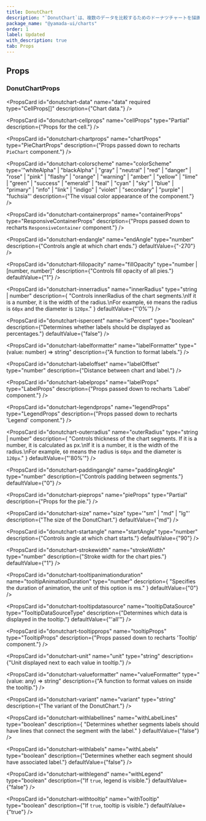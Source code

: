 ```yaml
---
title: DonutChart
description: "`DonutChart`は、複数のデータを比較するためのドーナツチャートを描画するコンポーネントです。"
package_name: "@yamada-ui/charts"
order: 1
label: Updated
with_description: true
tab: Props
---
```


## Props

### DonutChartProps

<PropsCard
  id="donutchart-data"
  name="data"
  required
  type="CellProps[]"
  description={"Chart data."}
/>

<PropsCard id="donutchart-_accept" name="_accept" type="CSSUIObject" />

<PropsCard id="donutchart-_active" name="_active" type="CSSUIObject" />

<PropsCard id="donutchart-_after" name="_after" type="CSSUIObject" />

<PropsCard id="donutchart-_anylink" name="_anyLink" type="CSSUIObject" />

<PropsCard id="donutchart-_autofill" name="_autofill" type="CSSUIObject" />

<PropsCard id="donutchart-_backdrop" name="_backdrop" type="CSSUIObject" />

<PropsCard id="donutchart-_before" name="_before" type="CSSUIObject" />

<PropsCard id="donutchart-_between" name="_between" type="CSSUIObject" />

<PropsCard id="donutchart-_blank" name="_blank" type="CSSUIObject" />

<PropsCard id="donutchart-_checked" name="_checked" type="CSSUIObject" />

<PropsCard id="donutchart-_cue" name="_cue" type="CSSUIObject" />

<PropsCard id="donutchart-_cueregion" name="_cueRegion" type="CSSUIObject" />

<PropsCard id="donutchart-_dark" name="_dark" type="CSSUIObject" />

<PropsCard id="donutchart-_default" name="_default" type="CSSUIObject" />

<PropsCard id="donutchart-_disabled" name="_disabled" type="CSSUIObject" />

<PropsCard id="donutchart-_empty" name="_empty" type="CSSUIObject" />

<PropsCard id="donutchart-_enabled" name="_enabled" type="CSSUIObject" />

<PropsCard id="donutchart-_end" name="_end" type="CSSUIObject" />

<PropsCard id="donutchart-_even" name="_even" type="CSSUIObject" />

<PropsCard id="donutchart-_expanded" name="_expanded" type="CSSUIObject" />

<PropsCard
  id="donutchart-_fileselector"
  name="_fileSelector"
  type="CSSUIObject"
/>

<PropsCard id="donutchart-_filled" name="_filled" type="CSSUIObject" />

<PropsCard id="donutchart-_first" name="_first" type="CSSUIObject" />

<PropsCard
  id="donutchart-_firstletter"
  name="_firstLetter"
  type="CSSUIObject"
/>

<PropsCard id="donutchart-_firstline" name="_firstLine" type="CSSUIObject" />

<PropsCard id="donutchart-_focus" name="_focus" type="CSSUIObject" />

<PropsCard
  id="donutchart-_focusvisible"
  name="_focusVisible"
  type="CSSUIObject"
/>

<PropsCard
  id="donutchart-_focuswithin"
  name="_focusWithin"
  type="CSSUIObject"
/>

<PropsCard id="donutchart-_fullscreen" name="_fullScreen" type="CSSUIObject" />

<PropsCard id="donutchart-_grabbed" name="_grabbed" type="CSSUIObject" />

<PropsCard
  id="donutchart-_groupaccept"
  name="_groupAccept"
  type="CSSUIObject"
/>

<PropsCard
  id="donutchart-_groupactive"
  name="_groupActive"
  type="CSSUIObject"
/>

<PropsCard id="donutchart-_groupblank" name="_groupBlank" type="CSSUIObject" />

<PropsCard
  id="donutchart-_groupchecked"
  name="_groupChecked"
  type="CSSUIObject"
/>

<PropsCard
  id="donutchart-_groupdisabled"
  name="_groupDisabled"
  type="CSSUIObject"
/>

<PropsCard
  id="donutchart-_groupenabled"
  name="_groupEnabled"
  type="CSSUIObject"
/>

<PropsCard
  id="donutchart-_groupexpanded"
  name="_groupExpanded"
  type="CSSUIObject"
/>

<PropsCard id="donutchart-_groupfocus" name="_groupFocus" type="CSSUIObject" />

<PropsCard
  id="donutchart-_groupfocusvisible"
  name="_groupFocusVisible"
  type="CSSUIObject"
/>

<PropsCard
  id="donutchart-_groupfocuswithin"
  name="_groupFocusWithin"
  type="CSSUIObject"
/>

<PropsCard
  id="donutchart-_groupgrabbed"
  name="_groupGrabbed"
  type="CSSUIObject"
/>

<PropsCard
  id="donutchart-_grouphorizontal"
  name="_groupHorizontal"
  type="CSSUIObject"
/>

<PropsCard id="donutchart-_grouphover" name="_groupHover" type="CSSUIObject" />

<PropsCard id="donutchart-_groupidle" name="_groupIdle" type="CSSUIObject" />

<PropsCard
  id="donutchart-_groupinvalid"
  name="_groupInvalid"
  type="CSSUIObject"
/>

<PropsCard
  id="donutchart-_grouploaded"
  name="_groupLoaded"
  type="CSSUIObject"
/>

<PropsCard
  id="donutchart-_grouploading"
  name="_groupLoading"
  type="CSSUIObject"
/>

<PropsCard
  id="donutchart-_groupoptional"
  name="_groupOptional"
  type="CSSUIObject"
/>

<PropsCard
  id="donutchart-_groupplaceholdershown"
  name="_groupPlaceholderShown"
  type="CSSUIObject"
/>

<PropsCard
  id="donutchart-_grouppressed"
  name="_groupPressed"
  type="CSSUIObject"
/>

<PropsCard
  id="donutchart-_groupreadonly"
  name="_groupReadOnly"
  type="CSSUIObject"
/>

<PropsCard
  id="donutchart-_groupreadwrite"
  name="_groupReadWrite"
  type="CSSUIObject"
/>

<PropsCard
  id="donutchart-_groupreject"
  name="_groupReject"
  type="CSSUIObject"
/>

<PropsCard
  id="donutchart-_grouprequired"
  name="_groupRequired"
  type="CSSUIObject"
/>

<PropsCard
  id="donutchart-_groupselected"
  name="_groupSelected"
  type="CSSUIObject"
/>

<PropsCard
  id="donutchart-_groupuserinvalid"
  name="_groupUserInvalid"
  type="CSSUIObject"
/>

<PropsCard id="donutchart-_groupvalid" name="_groupValid" type="CSSUIObject" />

<PropsCard
  id="donutchart-_groupvertical"
  name="_groupVertical"
  type="CSSUIObject"
/>

<PropsCard id="donutchart-_hidden" name="_hidden" type="CSSUIObject" />

<PropsCard id="donutchart-_holiday" name="_holiday" type="CSSUIObject" />

<PropsCard id="donutchart-_horizontal" name="_horizontal" type="CSSUIObject" />

<PropsCard id="donutchart-_hover" name="_hover" type="CSSUIObject" />

<PropsCard id="donutchart-_idle" name="_idle" type="CSSUIObject" />

<PropsCard
  id="donutchart-_indeterminate"
  name="_indeterminate"
  type="CSSUIObject"
/>

<PropsCard id="donutchart-_inrange" name="_inRange" type="CSSUIObject" />

<PropsCard id="donutchart-_invalid" name="_invalid" type="CSSUIObject" />

<PropsCard id="donutchart-_last" name="_last" type="CSSUIObject" />

<PropsCard id="donutchart-_light" name="_light" type="CSSUIObject" />

<PropsCard id="donutchart-_link" name="_link" type="CSSUIObject" />

<PropsCard id="donutchart-_loaded" name="_loaded" type="CSSUIObject" />

<PropsCard id="donutchart-_loading" name="_loading" type="CSSUIObject" />

<PropsCard id="donutchart-_marker" name="_marker" type="CSSUIObject" />

<PropsCard id="donutchart-_mediadark" name="_mediaDark" type="CSSUIObject" />

<PropsCard id="donutchart-_medialight" name="_mediaLight" type="CSSUIObject" />

<PropsCard
  id="donutchart-_mediareducemotion"
  name="_mediaReduceMotion"
  type="CSSUIObject"
/>

<PropsCard id="donutchart-_modal" name="_modal" type="CSSUIObject" />

<PropsCard
  id="donutchart-_nativeactive"
  name="_nativeActive"
  type="CSSUIObject"
/>

<PropsCard
  id="donutchart-_nativechecked"
  name="_nativeChecked"
  type="CSSUIObject"
/>

<PropsCard
  id="donutchart-_nativedisabled"
  name="_nativeDisabled"
  type="CSSUIObject"
/>

<PropsCard
  id="donutchart-_nativefocus"
  name="_nativeFocus"
  type="CSSUIObject"
/>

<PropsCard
  id="donutchart-_nativefocusvisible"
  name="_nativeFocusVisible"
  type="CSSUIObject"
/>

<PropsCard
  id="donutchart-_nativefocuswithin"
  name="_nativeFocusWithin"
  type="CSSUIObject"
/>

<PropsCard
  id="donutchart-_nativehidden"
  name="_nativeHidden"
  type="CSSUIObject"
/>

<PropsCard
  id="donutchart-_nativehover"
  name="_nativeHover"
  type="CSSUIObject"
/>

<PropsCard
  id="donutchart-_nativereadonly"
  name="_nativeReadOnly"
  type="CSSUIObject"
/>

<PropsCard
  id="donutchart-_nativetarget"
  name="_nativeTarget"
  type="CSSUIObject"
/>

<PropsCard
  id="donutchart-_nativevalid"
  name="_nativeValid"
  type="CSSUIObject"
/>

<PropsCard id="donutchart-_notfirst" name="_notFirst" type="CSSUIObject" />

<PropsCard id="donutchart-_notlast" name="_notLast" type="CSSUIObject" />

<PropsCard id="donutchart-_nottarget" name="_notTarget" type="CSSUIObject" />

<PropsCard id="donutchart-_odd" name="_odd" type="CSSUIObject" />

<PropsCard id="donutchart-_only" name="_only" type="CSSUIObject" />

<PropsCard id="donutchart-_optional" name="_optional" type="CSSUIObject" />

<PropsCard id="donutchart-_outrange" name="_outRange" type="CSSUIObject" />

<PropsCard id="donutchart-_outside" name="_outside" type="CSSUIObject" />

<PropsCard id="donutchart-_paused" name="_paused" type="CSSUIObject" />

<PropsCard id="donutchart-_peeraccept" name="_peerAccept" type="CSSUIObject" />

<PropsCard id="donutchart-_peeractive" name="_peerActive" type="CSSUIObject" />

<PropsCard id="donutchart-_peerblank" name="_peerBlank" type="CSSUIObject" />

<PropsCard
  id="donutchart-_peerchecked"
  name="_peerChecked"
  type="CSSUIObject"
/>

<PropsCard
  id="donutchart-_peerdisabled"
  name="_peerDisabled"
  type="CSSUIObject"
/>

<PropsCard
  id="donutchart-_peerenabled"
  name="_peerEnabled"
  type="CSSUIObject"
/>

<PropsCard
  id="donutchart-_peerexpanded"
  name="_peerExpanded"
  type="CSSUIObject"
/>

<PropsCard id="donutchart-_peerfocus" name="_peerFocus" type="CSSUIObject" />

<PropsCard
  id="donutchart-_peerfocusvisible"
  name="_peerFocusVisible"
  type="CSSUIObject"
/>

<PropsCard
  id="donutchart-_peerfocuswithin"
  name="_peerFocusWithin"
  type="CSSUIObject"
/>

<PropsCard
  id="donutchart-_peergrabbed"
  name="_peerGrabbed"
  type="CSSUIObject"
/>

<PropsCard
  id="donutchart-_peerhorizontal"
  name="_peerHorizontal"
  type="CSSUIObject"
/>

<PropsCard id="donutchart-_peerhover" name="_peerHover" type="CSSUIObject" />

<PropsCard id="donutchart-_peeridle" name="_peerIdle" type="CSSUIObject" />

<PropsCard
  id="donutchart-_peerinvalid"
  name="_peerInvalid"
  type="CSSUIObject"
/>

<PropsCard id="donutchart-_peerloaded" name="_peerLoaded" type="CSSUIObject" />

<PropsCard
  id="donutchart-_peerloading"
  name="_peerLoading"
  type="CSSUIObject"
/>

<PropsCard
  id="donutchart-_peeroptional"
  name="_peerOptional"
  type="CSSUIObject"
/>

<PropsCard
  id="donutchart-_peerplaceholdershown"
  name="_peerPlaceholderShown"
  type="CSSUIObject"
/>

<PropsCard
  id="donutchart-_peerpressed"
  name="_peerPressed"
  type="CSSUIObject"
/>

<PropsCard
  id="donutchart-_peerreadonly"
  name="_peerReadOnly"
  type="CSSUIObject"
/>

<PropsCard
  id="donutchart-_peerreadwrite"
  name="_peerReadWrite"
  type="CSSUIObject"
/>

<PropsCard id="donutchart-_peerreject" name="_peerReject" type="CSSUIObject" />

<PropsCard
  id="donutchart-_peerrequired"
  name="_peerRequired"
  type="CSSUIObject"
/>

<PropsCard
  id="donutchart-_peerselected"
  name="_peerSelected"
  type="CSSUIObject"
/>

<PropsCard
  id="donutchart-_peeruserinvalid"
  name="_peerUserInvalid"
  type="CSSUIObject"
/>

<PropsCard id="donutchart-_peervalid" name="_peerValid" type="CSSUIObject" />

<PropsCard
  id="donutchart-_peervertical"
  name="_peerVertical"
  type="CSSUIObject"
/>

<PropsCard id="donutchart-_picture" name="_picture" type="CSSUIObject" />

<PropsCard
  id="donutchart-_placeholder"
  name="_placeholder"
  type="CSSUIObject"
/>

<PropsCard
  id="donutchart-_placeholdershown"
  name="_placeholderShown"
  type="CSSUIObject"
/>

<PropsCard id="donutchart-_playing" name="_playing" type="CSSUIObject" />

<PropsCard id="donutchart-_pressed" name="_pressed" type="CSSUIObject" />

<PropsCard id="donutchart-_print" name="_print" type="CSSUIObject" />

<PropsCard id="donutchart-_readonly" name="_readOnly" type="CSSUIObject" />

<PropsCard id="donutchart-_readwrite" name="_readWrite" type="CSSUIObject" />

<PropsCard id="donutchart-_reject" name="_reject" type="CSSUIObject" />

<PropsCard id="donutchart-_required" name="_required" type="CSSUIObject" />

<PropsCard id="donutchart-_ripple" name="_ripple" type="CSSUIObject" />

<PropsCard id="donutchart-_scrollbar" name="_scrollbar" type="CSSUIObject" />

<PropsCard
  id="donutchart-_scrollbarbutton"
  name="_scrollbarButton"
  type="CSSUIObject"
/>

<PropsCard
  id="donutchart-_scrollbarcorner"
  name="_scrollbarCorner"
  type="CSSUIObject"
/>

<PropsCard
  id="donutchart-_scrollbarthumb"
  name="_scrollbarThumb"
  type="CSSUIObject"
/>

<PropsCard
  id="donutchart-_scrollbartrack"
  name="_scrollbarTrack"
  type="CSSUIObject"
/>

<PropsCard
  id="donutchart-_scrollbartrackpiece"
  name="_scrollbarTrackPiece"
  type="CSSUIObject"
/>

<PropsCard id="donutchart-_selected" name="_selected" type="CSSUIObject" />

<PropsCard id="donutchart-_selection" name="_selection" type="CSSUIObject" />

<PropsCard id="donutchart-_start" name="_start" type="CSSUIObject" />

<PropsCard id="donutchart-_target" name="_target" type="CSSUIObject" />

<PropsCard id="donutchart-_today" name="_today" type="CSSUIObject" />

<PropsCard
  id="donutchart-_userinvalid"
  name="_userInvalid"
  type="CSSUIObject"
/>

<PropsCard id="donutchart-_valid" name="_valid" type="CSSUIObject" />

<PropsCard id="donutchart-_vertical" name="_vertical" type="CSSUIObject" />

<PropsCard id="donutchart-_visited" name="_visited" type="CSSUIObject" />

<PropsCard id="donutchart-_weekend" name="_weekend" type="CSSUIObject" />

<PropsCard
  id="donutchart-cellprops"
  name="cellProps"
  type="Partial<CellProps>"
  description={"Props for the cell."}
/>

<PropsCard
  id="donutchart-chartprops"
  name="chartProps"
  type="PieChartProps"
  description={"Props passed down to recharts `PieChart` component."}
/>

<PropsCard
  id="donutchart-colorscheme"
  name="colorScheme"
  type='"whiteAlpha" | "blackAlpha" | "gray" | "neutral" | "red" | "danger" | "rose" | "pink" | "flashy" | "orange" | "warning" | "amber" | "yellow" | "lime" | "green" | "success" | "emerald" | "teal" | "cyan" | "sky" | "blue" | "primary" | "info" | "link" | "indigo" | "violet" | "secondary" | "purple" | "fuchsia"'
  description={"The visual color appearance of the component."}
/>

<PropsCard
  id="donutchart-containerprops"
  name="containerProps"
  type="ResponsiveContainerProps"
  description={"Props passed down to recharts `ResponsiveContainer` component."}
/>

<PropsCard
  id="donutchart-endangle"
  name="endAngle"
  type="number"
  description={"Controls angle at which chart ends."}
  defaultValue={"-270"}
/>

<PropsCard
  id="donutchart-fillopacity"
  name="fillOpacity"
  type="number | [number, number]"
  description={"Controls fill opacity of all pies."}
  defaultValue={"1"}
/>

<PropsCard
  id="donutchart-innerradius"
  name="innerRadius"
  type="string | number"
  description={
    "Controls innerRadius of the chart segments.\nIf it is a number, it is the width of the radius.\nFor example, `60` means the radius is `60px` and the diameter is `120px`."
  }
  defaultValue={"'0%'"}
/>

<PropsCard
  id="donutchart-ispercent"
  name="isPercent"
  type="boolean"
  description={"Determines whether labels should be displayed as percentages."}
  defaultValue={"false"}
/>

<PropsCard
  id="donutchart-labelformatter"
  name="labelFormatter"
  type="(value: number) => string"
  description={"A function to format labels."}
/>

<PropsCard
  id="donutchart-labeloffset"
  name="labelOffset"
  type="number"
  description={"Distance between chart and label."}
/>

<PropsCard
  id="donutchart-labelprops"
  name="labelProps"
  type="LabelProps"
  description={"Props passed down to recharts 'Label' component."}
/>

<PropsCard
  id="donutchart-legendprops"
  name="legendProps"
  type="LegendProps"
  description={"Props passed down to recharts 'Legend' component."}
/>

<PropsCard
  id="donutchart-outerradius"
  name="outerRadius"
  type="string | number"
  description={
    "Controls thickness of the chart segments. If it is a number, it is calculated as px.\nIf it is a number, it is the width of the radius.\nFor example, `60` means the radius is `60px` and the diameter is `120px`."
  }
  defaultValue={"'80%'"}
/>

<PropsCard
  id="donutchart-paddingangle"
  name="paddingAngle"
  type="number"
  description={"Controls padding between segments."}
  defaultValue={"0"}
/>

<PropsCard
  id="donutchart-pieprops"
  name="pieProps"
  type="Partial<PieProps>"
  description={"Props for the pie."}
/>

<PropsCard
  id="donutchart-size"
  name="size"
  type='"sm" | "md" | "lg"'
  description={"The size of the DonutChart."}
  defaultValue={"md"}
/>

<PropsCard
  id="donutchart-startangle"
  name="startAngle"
  type="number"
  description={"Controls angle at which chart starts."}
  defaultValue={"90"}
/>

<PropsCard
  id="donutchart-strokewidth"
  name="strokeWidth"
  type="number"
  description={"Stroke width for the chart pies."}
  defaultValue={"1"}
/>

<PropsCard
  id="donutchart-tooltipanimationduration"
  name="tooltipAnimationDuration"
  type="number"
  description={
    "Specifies the duration of animation, the unit of this option is ms."
  }
  defaultValue={"0"}
/>

<PropsCard
  id="donutchart-tooltipdatasource"
  name="tooltipDataSource"
  type="TooltipDataSourceType"
  description={"Determines which data is displayed in the tooltip."}
  defaultValue={"'all'"}
/>

<PropsCard
  id="donutchart-tooltipprops"
  name="tooltipProps"
  type="TooltipProps"
  description={"Props passed down to recharts 'Tooltip' component."}
/>

<PropsCard
  id="donutchart-unit"
  name="unit"
  type="string"
  description={"Unit displayed next to each value in tooltip."}
/>

<PropsCard
  id="donutchart-valueformatter"
  name="valueFormatter"
  type="(value: any) => string"
  description={"A function to format values on inside the tooltip."}
/>

<PropsCard
  id="donutchart-variant"
  name="variant"
  type="string"
  description={"The variant of the DonutChart."}
/>

<PropsCard
  id="donutchart-withlabellines"
  name="withLabelLines"
  type="boolean"
  description={
    "Determines whether segments labels should have lines that connect the segment with the label."
  }
  defaultValue={"false"}
/>

<PropsCard
  id="donutchart-withlabels"
  name="withLabels"
  type="boolean"
  description={"Determines whether each segment should have associated label."}
  defaultValue={"false"}
/>

<PropsCard
  id="donutchart-withlegend"
  name="withLegend"
  type="boolean"
  description={"If `true`, legend is visible."}
  defaultValue={"false"}
/>

<PropsCard
  id="donutchart-withtooltip"
  name="withTooltip"
  type="boolean"
  description={"If `true`, tooltip is visible."}
  defaultValue={"true"}
/>

